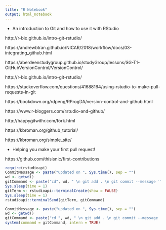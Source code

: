 ```yaml
---
title: "R Notebook"
output: html_notebook
---
```


- An introduction to Git and how to use it with RStudio

http://r-bio.github.io/intro-git-rstudio/

https://andrewbtran.github.io/NICAR/2018/workflow/docs/03-integrating_github.html

https://aberdeenstudygroup.github.io/studyGroup/lessons/SG-T1-GitHubVersionControl/VersionControl/

http://r-bio.github.io/intro-git-rstudio/

https://stackoverflow.com/questions/41688164/using-rstudio-to-make-pull-requests-in-git

https://bookdown.org/rdpeng/RProgDA/version-control-and-github.html

https://www.r-bloggers.com/rstudio-and-github/

http://happygitwithr.com/fork.html

https://kbroman.org/github_tutorial/

https://kbroman.org/simple_site/

- Helping you make your first pull request!

https://github.com/thisisnic/first-contributions





```r
require(rstudioapi)
CommitMessage <- paste("updated on ", Sys.time(), sep = "")
wd <- getwd()
gitCommand <- paste("cd", wd, " \n git add . \n git commit --message '", CommitMessage, "' \n git push origin master \n", sep = "")
Sys.sleep(time = 1)
gitTerm <- rstudioapi::terminalCreate(show = FALSE)
Sys.sleep(time = 1)
rstudioapi::terminalSend(gitTerm, gitCommand)
```


```r
CommitMessage <- paste("updated on ", Sys.time(), sep = "")
wd <- getwd()
gitCommand <- paste("cd ", wd, " \n git add . \n git commit --message '", CommitMessage, "' \n git push origin master \n", sep = "")
system(command = gitCommand, intern = TRUE)
```

